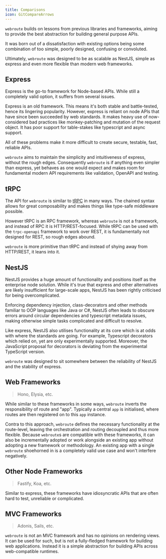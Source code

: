 ```yaml
---
title: Comparisons
icon: GitCompareArrows
---
```


`webroute` builds on lessons from previous libraries and frameworks, aiming to provide the best abstraction for building general purpose APIs.

It was born out of a dissatisfaction with existing options being some combination of too simple, poorly designed, confusing or convoluted.

Ultimately, `webroute` was designed to be as scalable as NestJS, simple as express and even more flexible than modern web frameworks.

## Express

Express is the go-to framework for Node-based APIs. While still a completely valid option, it suffers from several issues.

Express is an old framework. This means it's both stable and battle-tested, hence its lingering popularity. However, express is reliant on node APIs that have since been succeeded by web standards. It makes heavy use of now-considered bad practices like monkey-patching and mutation of the request object. It has poor support for table-stakes like typescript and async support.

All of these problems make it more difficult to create secure, testable, fast, reliable APIs.

`webroute` aims to maintain the simplicity and intuitiveness of express, without the rough edges. Consequently `webroute` is if anything even simpler than express, yet behaves as one would expect and makes room for fundamental modern API requirements like validation, OpenAPI and testing.

## tRPC

The API for `webroute` is similar to [tRPC](https://trpc.io/) in many ways. The chained syntax allows for great composability and makes things like type-safe middleware possible.

However tRPC is an RPC framework, whereas `webroute` is not a framework, and instead of RPC it is HTTP/REST-focused. While tRPC can be used with the `trpc-openapi` framework to work over REST, it is fundamentally not designed for REST, so rough edges abound.

`webroute` is more primitive than tRPC and instead of shying away from HTTP/REST, it leans into it.

## NestJS

NestJS provides a huge amount of functionality and positions itself as the enterprise node solution. While it's true that express and other alternatives are likely insufficient for large-scale apps, NestJS has been rightly criticised for being overcomplicated. 

Enforcing dependency injection, class-decorators and other methods familiar to OOP languages like Java or C#, NestJS often leads to obscure errors around circular dependencies and typescript metadata issues, making otherwise simple tasks complicated and difficult to resolve.

Like express, NestJS also utilises functionality at its core which is at odds with where the standards are going. For example, Typescript decorators which relied on, yet are only experimentally supported. Moreover, the JavaScript proposal for decorators is deviating from the experimental TypeScript version.

`webroute` was designed to sit somewhere between the reliability of NestJS and the stability of express.

## Web Frameworks

> Hono, Elysia, etc.

While similar to these frameworks in some ways, `webroute` inverts the responsibility of route and "app". Typically a central `app` is initialised, where routes are then registered on to this `app` instance. 

Contra to this approach, `webroute` defines the necessary functionality at the route-level, leaving the orchestration and routing decoupled and thus more flexible. Because `webroute`s are compatible with these frameworks, it can also be incrementally adopted or work alongside an existing app without adopting a new framework or methodology. An existing app with a single `webroute` shoehorned in is a completely valid use case and won't interfere negatively.



## Other Node Frameworks

> Fastify, Koa, etc.

Similar to express, these frameworks have idiosyncratic APIs that are often hard to test, unreliable or complicated.


## MVC Frameworks

> Adonis, Sails, etc.

`webroute` is not an MVC framework and has no opinions on rendering views. It can be used for such, but is not a fully-fledged framework for building web applications. Instead it is a simple abstraction for building APIs across web-compatible runtimes.